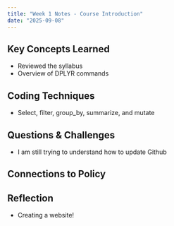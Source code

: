 ```yaml
---
title: "Week 1 Notes - Course Introduction"
date: "2025-09-08"
---
```


## Key Concepts Learned
- Reviewed the syllabus 
- Overview of DPLYR commands

## Coding Techniques
- Select, filter, group_by, summarize, and mutate


## Questions & Challenges
- I am still trying to understand how to update Github


## Connections to Policy


## Reflection
- Creating a website!

